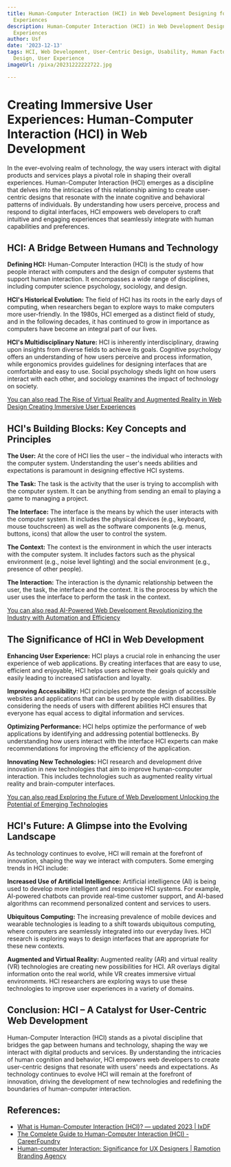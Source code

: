 ```yaml
---
title: Human-Computer Interaction (HCI) in Web Development Designing for User-Centric
  Experiences
description: Human-Computer Interaction (HCI) in Web Development Designing for User-Centric
  Experiences
author: Usf
date: '2023-12-13'
tags: HCI, Web Development, User-Centric Design, Usability, Human Factors, Interaction
  Design, User Experience
imageUrl: /pixa/20231222222722.jpg

---
```

# Creating Immersive User Experiences: Human-Computer  Interaction (HCI) in Web Development

In the ever-evolving realm of  technology, the way users interact with digital products and services plays a pivotal role in shaping  their overall experiences. Human-Computer Interaction (HCI) emerges as a discipline that delves into  the intricacies of this relationship aiming to create user-centric  designs that resonate  with the innate cognitive and  behavioral patterns of individuals. By understanding how users  perceive, process and respond to digital interfaces, HCI empowers web  developers to craft intuitive and engaging experiences that seamlessly integrate with human capabilities and preferences.

## HCI: A Bridge Between  Humans and Technology

**Defining HCI:** Human-Computer Interaction (HCI)  is the  study of  how people interact with computers and the design of computer systems  that support human interaction. It encompasses a  wide range of disciplines, including computer science psychology, sociology, and design.

**HCI's  Historical Evolution:** The field of HCI has its roots in the early days of computing, when researchers began to explore ways to  make  computers more user-friendly. In the 1980s, HCI emerged as a distinct field of study, and in the following decades, it has continued to grow in importance as computers have become  an integral part of our lives.

**HCI's Multidisciplinary Nature:** HCI is inherently interdisciplinary, drawing upon  insights  from diverse fields to achieve its  goals. Cognitive psychology offers an understanding  of how users perceive and process information, while ergonomics provides guidelines for designing interfaces that are comfortable and easy to use. Social psychology sheds light  on how users interact with each other, and sociology examines the impact of  technology on society.

[You can also read The Rise of Virtual Reality and Augmented Reality in Web Design Creating Immersive User Experiences](The%20Rise%20of%20Virtual%20Reality%20and%20Augmented%20Reality%20in%20Web%20Design%20Creating%20Immersive%20User%20Experiences)


## HCI's Building Blocks: Key Concepts and Principles

**The User:** At the core of HCI lies the user – the individual who interacts with the  computer system. Understanding the user's needs abilities and expectations is paramount in designing effective  HCI systems.

**The Task:** The task is  the activity that the user is trying to accomplish with the computer system.  It can be anything from sending an email to playing a game  to managing a project.

**The Interface:** The interface is the means by which the  user interacts with the computer system. It includes the physical devices (e.g.,  keyboard,  mouse touchscreen) as well as the software components (e.g. menus, buttons, icons) that  allow the user to control the system.

**The Context:** The context is  the environment in which the user interacts with the computer system. It includes factors such  as the physical environment (e.g., noise level lighting) and the social environment (e.g.,  presence of  other people).

**The Interaction:**  The interaction is the dynamic relationship between the user, the  task, the interface and the context.  It  is the process  by which the  user uses the interface to perform the task in the  context.

[You can also read AI-Powered Web Development Revolutionizing the Industry with Automation and Efficiency](AI-Powered%20Web%20Development%20Revolutionizing%20the%20Industry%20with%20Automation%20and%20Efficiency)


##  The Significance of HCI in Web Development

**Enhancing User Experience:** HCI plays a crucial role  in enhancing the user experience of web applications. By creating interfaces  that are  easy to use, efficient and enjoyable,  HCI helps  users achieve their goals quickly and easily leading to increased satisfaction and loyalty.

**Improving Accessibility:** HCI principles promote the design of accessible websites  and applications that can be used by people with disabilities. By considering the needs of users with  different abilities  HCI ensures that everyone has equal access to digital information and services.

**Optimizing Performance:** HCI helps optimize the performance of web applications by identifying and addressing potential bottlenecks. By understanding how users  interact with the interface HCI experts can  make recommendations for improving the efficiency of the application.

**Innovating  New  Technologies:** HCI research and development drive innovation in new technologies that aim  to improve human-computer  interaction. This includes technologies such as augmented reality virtual reality and brain-computer interfaces.

[You can also read Exploring the Future of Web  Development Unlocking the Potential of Emerging Technologies](Exploring%20the%20Future%20of%20Web%20Development%20Unlocking%20the%20Potential%20of%20Emerging%20Technologies)


## HCI's Future: A Glimpse into  the Evolving Landscape

As  technology continues to  evolve, HCI will remain at the forefront of innovation, shaping the way we interact with computers. Some emerging trends in HCI include:

**Increased Use of Artificial Intelligence:** Artificial intelligence (AI) is being used to develop more intelligent and responsive HCI systems. For example,  AI-powered chatbots can provide real-time customer support, and AI-based algorithms can recommend personalized content and services to users.

**Ubiquitous Computing:** The increasing prevalence of mobile devices and  wearable technologies is leading to a shift towards ubiquitous computing, where  computers are seamlessly  integrated into our everyday lives. HCI  research is exploring ways to design interfaces that are appropriate for these new contexts.

**Augmented and Virtual  Reality:** Augmented  reality (AR) and virtual reality (VR) technologies are creating new possibilities for HCI. AR overlays digital information onto the real world, while VR creates immersive virtual environments. HCI  researchers are  exploring ways to use these  technologies to improve user experiences  in a variety of domains.

## Conclusion: HCI – A Catalyst  for User-Centric  Web Development

Human-Computer Interaction (HCI) stands as a pivotal discipline that bridges the gap between humans  and technology, shaping the way  we  interact with digital products and  services. By understanding the  intricacies  of human cognition and behavior,  HCI empowers web developers to create user-centric designs that resonate with users' needs and  expectations. As technology continues  to evolve HCI will remain at the forefront of innovation, driving the  development  of new technologies and redefining the boundaries of human-computer interaction.

## References:
- [What is Human-Computer Interaction (HCI)? — updated 2023 | IxDF](https://www.interaction-design.org/literature/topics/human-computer-interaction)
- [The Complete Guide to Human-Computer Interaction (HCI) - CareerFoundry](https://careerfoundry.com/en/blog/ux-design/human-computer-interaction/)
- [Human-computer Interaction: Significance for UX Designers | Ramotion Branding Agency](https://www.ramotion.com/blog/human-computer-interaction-for-ux-designers/)

